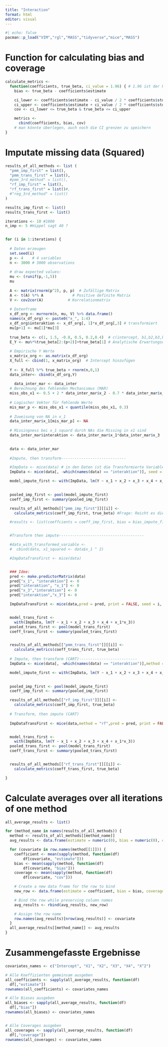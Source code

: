 ```yaml
---
title: "Interaction"
format: html
editor: visual
---
```


```r
#| echo: false
pacman::p_load("VIM","rgl","MASS","tidyverse","mice","MASS")
```

# Function for calculating bias and coverage

```r
calculate_metrics <-
  function(coefficients, true_beta, ci_value = 1.96) { # 1.96 ist der kritische Wert den wir brauchen alternativ kann man auch qnorm verwenden
    bias <- true_beta - coefficients$estimate

    ci_lower <- coefficients$estimate - ci_value / 2 * coefficients$std.error
    ci_upper <- coefficients$estimate + ci_value / 2 * coefficients$std.error
    cov <- ci_lower <= true_beta & true_beta <= ci_upper

    metrics <-
      cbind(coefficients, bias, cov) 
    # man könnte überlegen, auch noch die CI grenzen zu speichern
}
```

# Imputate missing data (Squared)

```r
results_of_all_methods <- list (
  "pmm_imp_first" = list(),
  "pmm_trans_first" = list(),
  #pmm_3rd_method" = list(),
  "rf_imp_first" = list(),
  "rf_trans_first" = list()#,
  #"reg_3rd_method" = list()
)

results_imp_first <- list()
results_trans_first <- list()

iterations <- 10 #1000
n_imp <- 5 #Hippel sagt 40 ?


for (i in 1:iterations) {
  
  # Daten erzeugen
  set.seed(i)
  p <- 4    # 4 variables
  n <- 3000 # 3000 observations
  
  # draw expected values:
  mu <- (runif(p,-1,5))
  mu
  
  A <- matrix(rnorm(p^2), p, p)  # Zufällige Matrix
  A <- t(A) %*% A             # Positive definite Matrix
  V <- cov2cor(A)           # Korrelationmatrix
  
  # Datenframe
  x_df_org <- mvrnorm(n, mu, V) %>% data.frame()
  names(x_df_org) <- paste0("x_", 1:4)
  x_df_org$interaktion <- x_df_org[, 1]*x_df_org[,3] # transformiert
  mu[p+1] <- mu[1]*mu[3]
  
  true_beta <- c(1, 1.5, -0.8, 0.5, 0.2,0.4)  # c(intercept, b1,b2,b3,b4,b5(beta für interaktion))
  E_Y <- mu%*%true_beta[2:(p+2)]+true_beta[1] # Analytische Erwartungswerte
  
  # Empirische Y Werte
  x_matrix_org <- as.matrix(x_df_org)
  X_full <- cbind(1, x_matrix_org)  # Intercept hinzufügen
  
  Y <- X_full %*% true_beta + rnorm(n,0,1)
  data_inter<- cbind(x_df_org,Y)
  
    data_inter_mar <- data_inter
  # Berechnung des fehlenden Mechanismus (MAR)
  miss_obs_x1 <- 0.5 + 2 * data_inter_mar$x_2 - 0.7 * data_inter_mar$x_3 + rnorm(n, 0, 3)
  
  # Logischer Vektor für fehlende Werte
  mis_mar_p <- miss_obs_x1 < quantile(miss_obs_x1, 0.3)
  
  # Zuweisung von NA in x_1
  data_inter_mar$x_1[mis_mar_p] <- NA
  
  # Missingness bei x_1 squard durch NAs die Missing in x1 sind
  data_inter_mar$interaktion <- data_inter_mar$x_1*data_inter_mar$x_3

  
  data <- data_inter_mar
  
  #Impute, then transform-----------------------------

  #ImpData <- mice(data) # in den Daten ist die Transformierte Variable
  ImpData <- mice(data[, -which(names(data) == "interaktion")], seed = i, m = n_imp)

  model_impute_first <- with(ImpData, lm(Y ~ x_1 + x_2 + x_3 + x_4 + x_1*x_3))

  
  pooled_imp_first <- pool(model_impute_first)
  coeff_imp_first <- summary(pooled_imp_first)

  results_of_all_methods[["pmm_imp_first"]][[i]] <-
    calculate_metrics(coeff_imp_first, true_beta) #Frage: Reicht es diese Werte abzuspeichern oder brauchen wir noch mehr?

  #results <- list(coeffcients = coeff_imp_first, bias = bias_impute_first, coverage = cov_imp_first)


  #Transform then impute--------------------------------------

  #data_with_transformed_variable <-
  #  cbind(data, x1_squared <- data$x_1 ^ 2)

  #ImpDataTransFirst <- mice(data)


  ### Idee:
  pred <- make.predictorMatrix(data)
  pred["x_1", "interaktion"] <- 0
  pred["interaktion", "x_1"] <- 0
  pred["x_3","interaktion"] <- 0
  pred["interaktion","x_3"] <- 0

  ImpDataTransFirst <- mice(data,pred = pred, print = FALSE, seed = i, m = n_imp)


  model_trans_first <-
    with(ImpData, lm(Y ~ x_1 + x_2 + x_3 + x_4 + x_1*x_3))
  pooled_trans_first <- pool(model_trans_first)
  coeff_trans_first <- summary(pooled_trans_first)


  results_of_all_methods[["pmm_trans_first"]][[i]] <-
    calculate_metrics(coeff_trans_first, true_beta)
  
  # Impute, then transform (CART)--------------------------
  ImpData <- mice(data[, -which(names(data) == "interaktion")],method = "rf", seed = i, m = n_imp)

  model_impute_first <- with(ImpData, lm(Y ~ x_1 + x_2 + x_3 + x_4 + x_1*x_3))

  
  pooled_imp_first <- pool(model_impute_first)
  coeff_imp_first <- summary(pooled_imp_first)

  results_of_all_methods[["rf_imp_first"]][[i]] <-
    calculate_metrics(coeff_imp_first, true_beta)
  
  # Transform, then impute (CART)
  
  ImpDataTransFirst <- mice(data,method = "rf",pred = pred, print = FALSE, seed = i, m = n_imp)


  model_trans_first <-
    with(ImpData, lm(Y ~ x_1 + x_2 + x_3 + x_4 + x_1*x_3))
  pooled_trans_first <- pool(model_trans_first)
  coeff_trans_first <- summary(pooled_trans_first)


  results_of_all_methods[["rf_trans_first"]][[i]] <-
    calculate_metrics(coeff_trans_first, true_beta)

}

```

# Calculate averages over all iterations of one method

```r

all_average_results <- list()

for (method_name in names(results_of_all_methods)) {
  method <- results_of_all_methods[[method_name]]
  avg_results <- data.frame(estimate = numeric(0), bias = numeric(0), coverage = numeric(0))

  for (covariate in row.names(method[[1]])) {
    coefficient <- mean(sapply(method, function(df)
        df[covariate, "estimate"]))
    bias <- mean(sapply(method, function(df)
        df[covariate, "bias"]))
    coverage <- mean(sapply(method, function(df)
        df[covariate, "cov"]))

    # Create a new data frame for the row to bind
    new_row <- data.frame(estimate = coefficient, bias = bias, coverage = coverage)

    # Bind the row while preserving column names
    avg_results <- rbind(avg_results, new_row)

    # Assign the row name
    row.names(avg_results)[nrow(avg_results)] <- covariate
  }
  all_average_results[[method_name]] <- avg_results
}

```

# Zusammengefasste Ergebnisse

```r
covariates_names <- c("Intercept", "X1", "X2", "X3", "X4", "X^2")

# Alle Koeffizienten gemeinsam ausgeben
all_coefficients <- sapply(all_average_results, function(df)
  df[,"estimate"])
rownames(all_coefficients) <- covariates_names

# Alle Biases ausgeben
all_biases <- sapply(all_average_results, function(df)
  df[,"bias"])
rownames(all_biases) <- covariates_names


# Alle Coverages ausgeben
all_coverages <- sapply(all_average_results, function(df)
  df[,"coverage"])
rownames(all_coverages) <- covariates_names

```